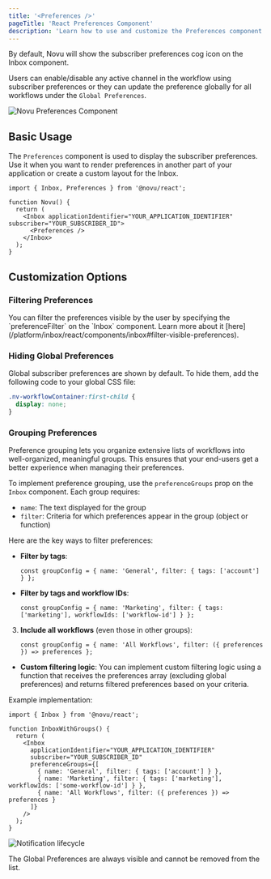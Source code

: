 ```yaml
---
title: '<Preferences />'
pageTitle: 'React Preferences Component'
description: 'Learn how to use and customize the Preferences component in React to manage notification settings.'
---
```


By default, Novu will show the subscriber preferences cog icon on the Inbox component.

Users can enable/disable any active channel in the workflow using subscriber preferences or they can update the preference globally for all workflows under the `Global Preferences`.

<img
  src="/images/inbox/preferences@2x.png"
  alt="Novu Preferences Component"
/>

## Basic Usage

The `Preferences` component is used to display the subscriber preferences. Use it when you want to render preferences in another part of your application or create a custom layout for the Inbox.

```tsx
import { Inbox, Preferences } from '@novu/react';

function Novu() {
  return (
    <Inbox applicationIdentifier="YOUR_APPLICATION_IDENTIFIER" subscriber="YOUR_SUBSCRIBER_ID">
      <Preferences />
    </Inbox>
  );
}
```

## Customization Options

### Filtering Preferences

<Callout type="info">
  You can filter the preferences visible by the user by specifying the `preferenceFilter` on the
  `Inbox` component. Learn more about it
  [here](/platform/inbox/react/components/inbox#filter-visible-preferences).
</Callout>

### Hiding Global Preferences

Global subscriber preferences are shown by default. To hide them, add the following code to your global CSS file:

```css
.nv-workflowContainer:first-child {
  display: none;
}
```

### Grouping Preferences

Preference grouping lets you organize extensive lists of workflows into well-organized, meaningful groups. This ensures that your end-users get a better experience when managing their preferences.

To implement preference grouping, use the `preferenceGroups` prop on the `Inbox` component. Each group requires:

- `name`: The text displayed for the group
- `filter`: Criteria for which preferences appear in the group (object or function)

Here are the key ways to filter preferences:

- **Filter by tags**:
   ```tsx
   const groupConfig = { name: 'General', filter: { tags: ['account'] } };
   ```

- **Filter by tags and workflow IDs**:
   ```tsx
   const groupConfig = { name: 'Marketing', filter: { tags: ['marketing'], workflowIds: ['workflow-id'] } };
   ```

3. **Include all workflows** (even those in other groups):
   ```tsx
   const groupConfig = { name: 'All Workflows', filter: ({ preferences }) => preferences };
   ```

- **Custom filtering logic**:
   You can implement custom filtering logic using a function that receives the preferences array (excluding global preferences) and returns filtered preferences based on your criteria.

Example implementation:

```tsx
import { Inbox } from '@novu/react';

function InboxWithGroups() {
  return (
    <Inbox
      applicationIdentifier="YOUR_APPLICATION_IDENTIFIER"
      subscriber="YOUR_SUBSCRIBER_ID"
      preferenceGroups={[
        { name: 'General', filter: { tags: ['account'] } },
        { name: 'Marketing', filter: { tags: ['marketing'], workflowIds: ['some-workflow-id'] } },
        { name: 'All Workflows', filter: ({ preferences }) => preferences }
      ]}
    />
  );
}
```
<img
  src="/images/inbox/preference-groups.png"
  alt="Notification lifecycle"
  className="rounded-lg border w-[800px]"
/>

<Callout type="info">
  The Global Preferences are always visible and cannot be removed from the list.
</Callout>
